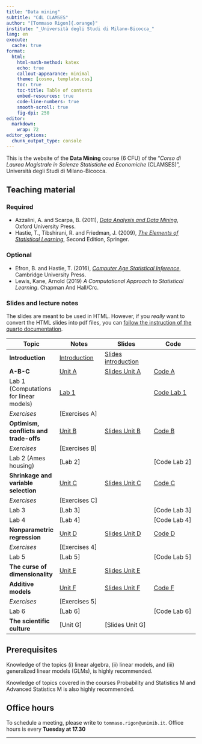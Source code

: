 ```yaml
---
title: "Data mining"
subtitle: "CdL CLAMSES"
author: "[Tommaso Rigon]{.orange}"
institute: "_Università degli Studi di Milano-Bicocca_"
lang: en
execute:
  cache: true
format:
  html:
    html-math-method: katex
    echo: true
    callout-appearance: minimal
    theme: [cosmo, template.css]
    toc: true
    toc-title: Table of contents
    embed-resources: true
    code-line-numbers: true
    smooth-scroll: true
    fig-dpi: 250
editor: 
  markdown: 
    wrap: 72
editor_options: 
  chunk_output_type: console
---
```


This is the website of the **Data Mining** course (6 CFU) of the "*Corso
di Laurea Magistrale in Scienze Statistiche ed Economiche* (CLAMSES)",
Università degli Studi di Milano-Bicocca.

## Teaching material

### Required

-   Azzalini, A. and Scarpa, B. (2011), [*Data Analysis and Data
    Mining*](http://azzalini.stat.unipd.it/Book-DM/), Oxford University
    Press.
-   Hastie, T., Tibshirani, R. and Friedman, J. (2009), [*The Elements
    of Statistical Learning*](https://hastie.su.domains/ElemStatLearn/),
    Second Edition, Springer.

### Optional

-   Efron, B. and Hastie, T. (2016), [*Computer Age Statistical
    Inference*](https://hastie.su.domains/CASI/), Cambridge University
    Press.
-   Lewis, Kane, Arnold (2019) *A Computational Approach to Statistical
    Learning*. Chapman And Hall/Crc.

### Slides and lecture notes

The slides are meant to be used in HTML. However, if you *really* want
to convert the HTML slides into pdf files, you can [follow the instruction of the quarto documentation](https://quarto.org/docs/presentations/revealjs/presenting.html#print-to-pdf).

| Topic                                  | Notes                                | Slides                                             | Code                  |
|------------------|------------------|-------------------|------------------|
| **Introduction**                       | [Introduction](slides/un_intro.html) | [Slides introduction](slides/un_intro_slides.html) |                       |
| **A-B-C**                              | [Unit A](slides/un_A.html)           | [Slides Unit A](slides/un_A_slides.html)           | [Code A](code/un_A.R) |
| Lab 1 (Computations for linear models)                                 | [Lab 1](lab/lab1.html)                            |                                       | [Code Lab 1](code/lab1.R)        |
| *Exercises*                            | [Exercises A]        |                                                    |                       |
| **Optimism, conflicts and trade-offs** | [Unit B](slides/un_B.html)           | [Slides Unit B](slides/un_B_slides.html)           | [Code B](code/un_B.R) |
| *Exercises*                            | [Exercises B]    |                                                    |                       |
| Lab 2 (Ames housing)                                 | \[Lab 2\]                            |                                                    | \[Code Lab 2\]        |
| **Shrinkage and variable selection**   | [Unit C](slides/un_C.html)           | [Slides Unit C](slides/un_C_slides.html)           | [Code C](code/un_C.R) |
| *Exercises*                            | [Exercises C]        |                                                    |                       |
| Lab 3                                  | \[Lab 3\]                            |                                                    | \[Code Lab 3\]        |
| Lab 4                                  | \[Lab 4\]                            |                                                    | \[Code Lab 4\]        |
| **Nonparametric regression**           | [Unit D](slides/un_D.html)           | [Slides Unit D](slides/un_D_slides.html)           | [Code D](code/un_D.R) |
| *Exercises*                            | \[Exercises 4\]                      |                                                    |                       |
| Lab 5                                  | \[Lab 5\]                            |                                                    | \[Code Lab 5\]        |
| **The curse of dimensionality**        | [Unit E](slides/un_E.html)           | [Slides Unit E](slides/un_E_slides.html)           |                       |
| **Additive models**                    | [Unit F](slides/un_F.html)           | [Slides Unit F](slides/un_F_slides.html)           | [Code F](code/un_F.R) |
| *Exercises*                            | \[Exercises 5\]                      |                                                    |                       |
| Lab 6                                  | \[Lab 6\]                            |                                                    | \[Code Lab 6\]        |
| **The scientific culture**             | \[Unit G\]                           | \[Slides Unit G\]                                  |                       |

## Prerequisites

Knowledge of the topics (i) linear algebra, (ii) linear models, and
(iii) generalized linear models (GLMs), is highly recommended.

Knowledge of topics covered in the courses Probability and Statistics M
and Advanced Statistics M is also highly recommended.

## Office hours

To schedule a meeting, please write to `tommaso.rigon@unimib.it`. Office
hours is every **Tuesday at 17.30**

------------------------------------------------------------------------
